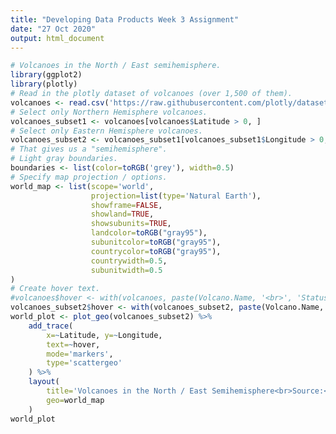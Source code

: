 ```yaml
---
title: "Developing Data Products Week 3 Assignment"
date: "27 Oct 2020"
output: html_document
---
```


```r
# Volcanoes in the North / East semihemisphere.
library(ggplot2)
library(plotly)
# Read in the plotly dataset of volcanoes (over 1,500 of them).
volcanoes <- read.csv('https://raw.githubusercontent.com/plotly/datasets/master/volcano_db.csv')
# Select only Northern Hemisphere volcanoes.
volcanoes_subset1 <- volcanoes[volcanoes$Latitude > 0, ]
# Select only Eastern Hemisphere volcanoes.
volcanoes_subset2 <- volcanoes_subset1[volcanoes_subset1$Longitude > 0, ]
# That gives us a "semihemisphere".
# Light gray boundaries.
boundaries <- list(color=toRGB('grey'), width=0.5)
# Specify map projection / options.
world_map <- list(scope='world',
                  projection=list(type='Natural Earth'),
                  showframe=FALSE,
                  showland=TRUE,
                  showsubunits=TRUE,
                  landcolor=toRGB("gray95"),
                  subunitcolor=toRGB("gray95"),
                  countrycolor=toRGB("gray95"),
                  countrywidth=0.5,
                  subunitwidth=0.5
)
# Create hover text.
#volcanoes$hover <- with(volcanoes, paste(Volcano.Name, '<br>', 'Status:', Status))
volcanoes_subset2$hover <- with(volcanoes_subset2, paste(Volcano.Name, '<br>', 'Status:', Status))
world_plot <- plot_geo(volcanoes_subset2) %>%
    add_trace(
        x=~Latitude, y=~Longitude,
        text=~hover,
        mode='markers',
        type='scattergeo'
    ) %>%
    layout(
        title='Volcanoes in the North / East Semihemisphere<br>Source:<a href="https://github.com/plotly/datasets/blob/master/volcano_db.csv">Github Volcano Dataset</a>',
        geo=world_map
    )
world_plot
```

